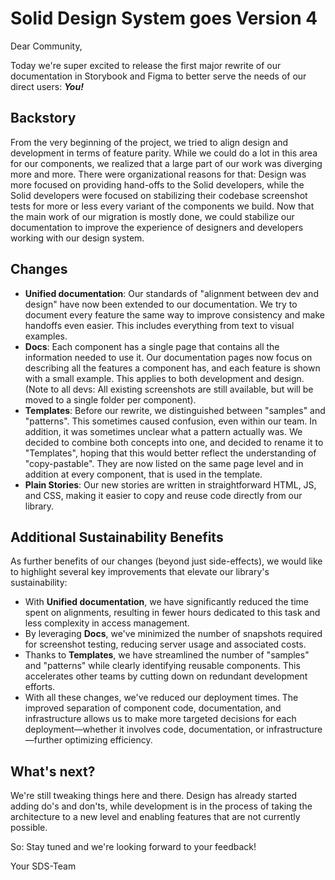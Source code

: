 
<Meta title="Docs/General/Version 4 Announcement" />

# Solid Design System goes Version 4

Dear Community,

Today we're super excited to release the first major rewrite of our documentation in Storybook and Figma to better serve the needs of our direct users: **_You!_**

## Backstory
From the very beginning of the project, we tried to align design and development in terms of feature parity. While we could do a lot in this area for our components, we realized that a large part of our work was diverging more and more. There were organizational reasons for that: Design was more focused on providing hand-offs to the Solid developers, while the Solid developers were focused on stabilizing their codebase screenshot tests for more or less every variant of the components we build. Now that the main work of our migration is mostly done, we could stabilize our documentation to improve the experience of designers and developers working with our design system.

## Changes
- **Unified documentation**: Our standards of "alignment between dev and design" have now been extended to our documentation. We try to document every feature the same way to improve consistency and make handoffs even easier. This includes everything from text to visual examples.
- **Docs**: Each component has a single page that contains all the information needed to use it. Our documentation pages now focus on describing all the features a component has, and each feature is shown with a small example.  This applies to both development and design. (Note to all devs: All existing screenshots are still available, but will be moved to a single folder per component).
- **Templates**: Before our rewrite, we distinguished between "samples" and "patterns". This sometimes caused confusion, even within our team. In addition, it was sometimes unclear what a pattern actually was. We decided to combine both concepts into one, and decided to rename it to "Templates", hoping that this would better reflect the understanding of "copy-pastable". They are now listed on the same page level and in addition at every component, that is used in the template.
- **Plain Stories**: Our new stories are written in straightforward HTML, JS, and CSS, making it easier to copy and reuse code directly from our library.

## Additional Sustainability Benefits
As further benefits of our changes (beyond just side-effects), we would like to highlight several key improvements that elevate our library's sustainability:

- With **Unified documentation**, we have significantly reduced the time spent on alignments, resulting in fewer hours dedicated to this task and less complexity in access management.
- By leveraging **Docs**, we've minimized the number of snapshots required for screenshot testing, reducing server usage and associated costs.
- Thanks to **Templates**, we have streamlined the number of "samples" and "patterns" while clearly identifying reusable components. This accelerates other teams by cutting down on redundant development efforts.
- With all these changes, we've reduced our deployment times. The improved separation of component code, documentation, and infrastructure allows us to make more targeted decisions for each deployment—whether it involves code, documentation, or infrastructure—further optimizing efficiency.

## What's next?
We're still tweaking things here and there. Design has already started adding do's and don'ts, while development is in the process of taking the architecture to a new level and enabling features that are not currently possible.

So: Stay tuned and we're looking forward to your feedback!

Your SDS-Team
